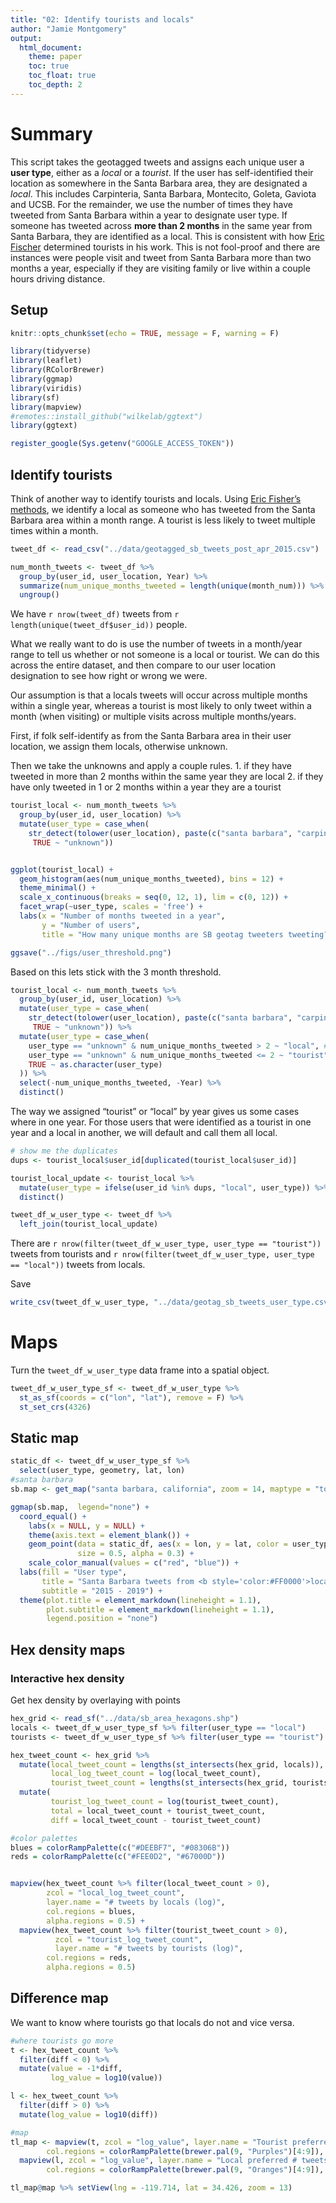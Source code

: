```yaml
---
title: "02: Identify tourists and locals"
author: "Jamie Montgomery"
output: 
  html_document:
    theme: paper
    toc: true
    toc_float: true
    toc_depth: 2
---
```


# Summary

This script takes the geotagged tweets and assigns each unique user a **user type**, either as a *local* or a *tourist*. If the user has self-identified their location as somewhere in the Santa Barbara area, they are designated a *local*. This includes Carpinteria, Santa Barbara, Montecito, Goleta, Gaviota and UCSB. For the remainder, we use the number of times they have tweeted from Santa Barbara within a year to designate user type. If someone has tweeted across **more than 2 months** in the same year from Santa Barbara, they are identified as a local. This is consistent with how [Eric Fischer](https://www.citylab.com/transportation/2015/02/where-do-locals-go-in-major-cities-check-out-this-interactive-world-map/385768/) determined tourists in his work. This is not fool-proof and there are instances were people visit and tweet from Santa Barbara more than two months a year, especially if they are visiting family or live within a couple hours driving distance.

## Setup

```r
knitr::opts_chunk$set(echo = TRUE, message = F, warning = F)

library(tidyverse)
library(leaflet)
library(RColorBrewer)
library(ggmap)
library(viridis)
library(sf)
library(mapview)
#remotes::install_github("wilkelab/ggtext")
library(ggtext)

register_google(Sys.getenv("GOOGLE_ACCESS_TOKEN"))
```

## Identify tourists

Think of another way to identify tourists and locals. Using [Eric Fisher's methods](https://labs.mapbox.com/bites/00245/locals/#5/38.000/-95.000), we identify a local as someone who has tweeted from the Santa Barbara area within a month range. A tourist is less likely to tweet multiple times within a month. 


```r
tweet_df <- read_csv("../data/geotagged_sb_tweets_post_apr_2015.csv") 

num_month_tweets <- tweet_df %>%
  group_by(user_id, user_location, Year) %>%
  summarize(num_unique_months_tweeted = length(unique(month_num))) %>%
  ungroup() 
```


We have `r nrow(tweet_df)` tweets from `r length(unique(tweet_df$user_id))` people.

What we really want to do is use the number of tweets in a month/year range to tell us whether or not someone is a local or tourist. We can do this across the entire dataset, and then compare to our user location designation to see how right or wrong we were.

Our assumption is that a locals tweets will occur across multiple months within a single year, whereas a tourist is most likely to only tweet within a month (when visiting) or multiple visits across multiple months/years.

First, if folk self-identify as from the Santa Barbara area in their user location, we assign them locals, otherwise unknown.

Then we take the unknowns and apply a couple rules.
1. if they have tweeted in more than 2 months within the same year they are local
2. if they have only tweeted in 1 or 2 months within a year they are a tourist

```r
tourist_local <- num_month_tweets %>%
  group_by(user_id, user_location) %>% 
  mutate(user_type = case_when(
    str_detect(tolower(user_location), paste(c("santa barbara", "carpinteria", "isla vista", "goleta", "montecito", "805", "gaviota", "ucsb"), collapse = '|')) ~ "local",
     TRUE ~ "unknown"))


ggplot(tourist_local) +
  geom_histogram(aes(num_unique_months_tweeted), bins = 12) +
  theme_minimal() +
  scale_x_continuous(breaks = seq(0, 12, 1), lim = c(0, 12)) +
  facet_wrap(~user_type, scales = 'free') +
  labs(x = "Number of months tweeted in a year",
       y = "Number of users",
       title = "How many unique months are SB geotag tweeters tweeting?") 

ggsave("../figs/user_threshold.png")

```

Based on this lets stick with the 3 month threshold.

```r
tourist_local <- num_month_tweets %>%
  group_by(user_id, user_location) %>% 
  mutate(user_type = case_when(
    str_detect(tolower(user_location), paste(c("santa barbara", "carpinteria", "isla vista", "goleta", "montecito", "805", "gaviota", "ucsb"), collapse = '|')) ~ "local",
     TRUE ~ "unknown")) %>%
  mutate(user_type = case_when(
    user_type == "unknown" & num_unique_months_tweeted > 2 ~ "local", #if someone has tweeted in at least 2 months of a single year we will id them as local
    user_type == "unknown" & num_unique_months_tweeted <= 2 ~ "tourist",
    TRUE ~ as.character(user_type)
  )) %>%
  select(-num_unique_months_tweeted, -Year) %>%
  distinct()
```


The way we assigned "tourist" or "local" by year gives us some cases where in one year. For those users that were identified as a tourist in one year and a local in another, we will default and call them all local. 

```r
# show me the duplicates
dups <- tourist_local$user_id[duplicated(tourist_local$user_id)]

tourist_local_update <- tourist_local %>%
  mutate(user_type = ifelse(user_id %in% dups, "local", user_type)) %>%
  distinct()
```


```r
tweet_df_w_user_type <- tweet_df %>%
  left_join(tourist_local_update)
```

There are `r nrow(filter(tweet_df_w_user_type, user_type == "tourist"))` tweets from tourists and `r nrow(filter(tweet_df_w_user_type, user_type == "local"))` tweets from locals.

Save

```r
write_csv(tweet_df_w_user_type, "../data/geotag_sb_tweets_user_type.csv")
```

# Maps

Turn the `tweet_df_w_user_type` data frame into a spatial object.

```r
tweet_df_w_user_type_sf <- tweet_df_w_user_type %>%
  st_as_sf(coords = c("lon", "lat"), remove = F) %>%
  st_set_crs(4326)
```

## Static map

```r
static_df <- tweet_df_w_user_type_sf %>%
  select(user_type, geometry, lat, lon) 
#santa barbara
sb.map <- get_map("santa barbara, california", zoom = 14, maptype = "toner-lite") 

ggmap(sb.map,  legend="none") +
  coord_equal() +
    labs(x = NULL, y = NULL) +
    theme(axis.text = element_blank()) +
    geom_point(data = static_df, aes(x = lon, y = lat, color = user_type),
               size = 0.5, alpha = 0.3) + 
    scale_color_manual(values = c("red", "blue")) +
  labs(fill = "User type",
       title = "Santa Barbara tweets from <b style='color:#FF0000'>locals</b> and <b style='color:#0000FF'>tourists</b>",
       subtitle = "2015 - 2019") +
  theme(plot.title = element_markdown(lineheight = 1.1),
        plot.subtitle = element_markdown(lineheight = 1.1),
        legend.position = "none")

```


## Hex density maps

### Interactive hex density

Get hex density by overlaying with points

```r
hex_grid <- read_sf("../data/sb_area_hexagons.shp")
locals <- tweet_df_w_user_type_sf %>% filter(user_type == "local")
tourists <- tweet_df_w_user_type_sf %>% filter(user_type == "tourist")

hex_tweet_count <- hex_grid %>%
  mutate(local_tweet_count = lengths(st_intersects(hex_grid, locals)),
         local_log_tweet_count = log(local_tweet_count),
         tourist_tweet_count = lengths(st_intersects(hex_grid, tourists))) %>%
  mutate(
         tourist_log_tweet_count = log(tourist_tweet_count),
         total = local_tweet_count + tourist_tweet_count,
         diff = local_tweet_count - tourist_tweet_count)

#color palettes
blues = colorRampPalette(c("#DEEBF7", "#08306B"))
reds = colorRampPalette(c("#FEE0D2", "#67000D"))


mapview(hex_tweet_count %>% filter(local_tweet_count > 0), 
        zcol = "local_log_tweet_count", 
        layer.name = "# tweets by locals (log)",
        col.regions = blues,
        alpha.regions = 0.5) + 
  mapview(hex_tweet_count %>% filter(tourist_tweet_count > 0), 
          zcol = "tourist_log_tweet_count", 
          layer.name = "# tweets by tourists (log)",
        col.regions = reds,
        alpha.regions = 0.5)
```


## Difference map

We want to know where tourists go that locals do not and vice versa.

```r
#where tourists go more
t <- hex_tweet_count %>% 
  filter(diff < 0) %>%
  mutate(value = -1*diff,
         log_value = log10(value))

l <- hex_tweet_count %>%
  filter(diff > 0) %>%
  mutate(log_value = log10(diff))

#map
tl_map <- mapview(t, zcol = "log_value", layer.name = "Tourist preferred # tweets", 
        col.regions = colorRampPalette(brewer.pal(9, "Purples")[4:9]), alpha.regions = 1) +
  mapview(l, zcol = "log_value", layer.name = "Local preferred # tweets", 
        col.regions = colorRampPalette(brewer.pal(9, "Oranges")[4:9]), alpha.regions = 1)

tl_map@map %>% setView(lng = -119.714, lat = 34.426, zoom = 13)

```


